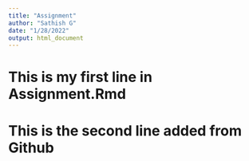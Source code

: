 ```yaml
---
title: "Assignment"
author: "Sathish G"
date: "1/28/2022"
output: html_document
---
```


# This is my first line in Assignment.Rmd

# This is the second line added from Github
